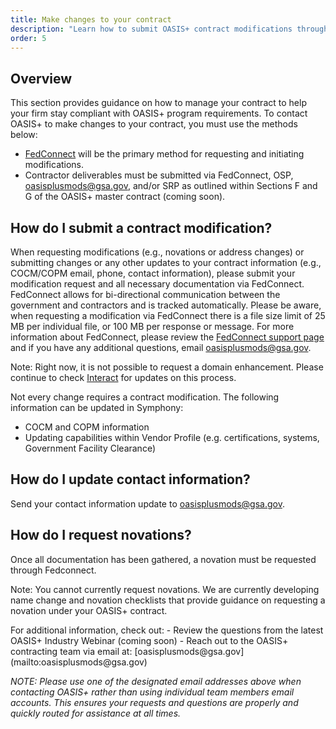 ```yaml
---
title: Make changes to your contract
description: "Learn how to submit OASIS+ contract modifications through FedConnect, make other contract changes, and request novations."
order: 5
---
```





## Overview

This section provides guidance on how to manage your contract to help your firm stay compliant with OASIS+ program requirements. To contact OASIS+ to make changes to your contract, you must use the methods below: 
- [FedConnect](https://www.fedconnect.net/FedConnect/Default.htm) will be the primary method for requesting and initiating modifications. 
- Contractor deliverables must be submitted via FedConnect, OSP, [oasisplusmods@gsa.gov](mailto:oasisplusmods@gsa.gov), and/or SRP as outlined within Sections F and G of the OASIS+ master contract (coming soon).

## How do I submit a contract modification?
When requesting modifications (e.g., novations or address changes) or submitting changes or any other updates to your contract information (e.g., COCM/COPM email, phone, contact information), please submit your modification request and all necessary documentation via FedConnect. FedConnect allows for bi-directional communication between the government and contractors and is tracked automatically. Please be aware, when requesting a modification via FedConnect there is a file size limit of 25 MB per individual file, or 100 MB per response or message. For more information about FedConnect, please review the [FedConnect support page](https://fcsupport.unisonglobal.com/support/home) and if you have any additional questions, email [oasisplusmods@gsa.gov](mailto:oasisplusmods@gsa.gov).

Note: Right now, it is not possible to request a domain enhancement. Please continue to check [Interact](https://buy.gsa.gov/interact/community/196/activity-feed) for updates on this process.

Not every change requires a contract modification. The following information can be updated in Symphony:
- COCM and COPM information
- Updating capabilities within Vendor Profile (e.g. certifications, systems, Government Facility Clearance)

## How do I update contact information?
Send your contact information update to [oasisplusmods@gsa.gov](mailto:oasisplusmods@gsa.gov).

## How do I request novations? 
Once all documentation has been gathered, a novation must be requested through Fedconnect. 

Note: You cannot currently request novations. We are currently developing name change and novation checklists that provide guidance on requesting a novation under your OASIS+ contract.

<SummaryBox header="Have a question about making changes to your contract??">
    For additional information, check out:
        - Review the questions from the latest OASIS+ Industry Webinar (coming soon)
        - Reach out to the OASIS+ contracting team via email at: [oasisplusmods@gsa.gov](mailto:oasisplusmods@gsa.gov)

_NOTE: Please use one of the designated email addresses above when contacting OASIS+ rather than using individual team members email accounts. This ensures your requests and questions are properly and quickly routed for assistance at all times._     
</SummaryBox>

